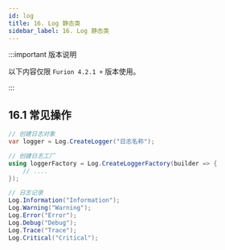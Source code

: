 ```yaml
---
id: log
title: 16. Log 静态类
sidebar_label: 16. Log 静态类
---
```


:::important 版本说明

以下内容仅限 `Furion 4.2.1 +` 版本使用。

:::

## 16.1 常见操作

```cs showLineNumbers {2,5,10-15}
// 创建日志对象
var logger = Log.CreateLogger("日志名称");

// 创建日志工厂
using loggerFactory = Log.CreateLoggerFactory(builder => {
    // ....
});

// 日志记录
Log.Information("Information");
Log.Warning("Warning");
Log.Error("Error");
Log.Debug("Debug");
Log.Trace("Trace");
Log.Critical("Critical");
```



